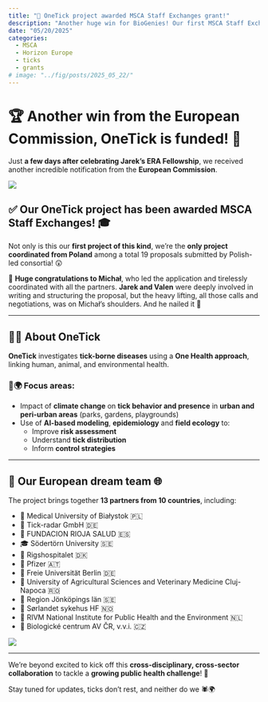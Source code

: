 ```yaml
---
title: "🎉 OneTick project awarded MSCA Staff Exchanges grant!"
description: "Another huge win for BioGenies! Our first MSCA Staff Exchanges project, OneTick, officially funded by the European Commission!"
date: "05/20/2025"
categories:
  - MSCA
  - Horizon Europe
  - ticks
  - grants
# image: "../fig/posts/2025_05_22/"
---
```


# 🏆 Another win from the European Commission, **OneTick** is funded! 🎉

Just **a few days after celebrating Jarek's ERA Fellowship**, we received another incredible notification from the **European Commission**. 

![](../fig/posts/2025_01_09/OneTick_logo.png)

## ✅ **Our OneTick project has been awarded MSCA Staff Exchanges!** 🎓

Not only is this our **first project of this kind**, we’re the **only project coordinated from Poland** among a total 19 proposals submitted by Polish-led consortia! 😲

👏 **Huge congratulations to Michał**, who led the application and tirelessly coordinated with all the partners. **Jarek and Valen** were deeply involved in writing and structuring the proposal, but the heavy lifting, all those calls and negotiations, was on Michał’s shoulders. And he nailed it 💪

---

## 🦠🧬 About OneTick

**OneTick** investigates **tick-borne diseases** using a **One Health approach**, linking human, animal, and environmental health.

### 🌱🌍 Focus areas:

- Impact of **climate change** on **tick behavior and presence** in **urban and peri-urban areas** (parks, gardens, playgrounds)
- Use of **AI-based modeling**, **epidemiology** and **field ecology** to:
  - Improve **risk assessment**
  - Understand **tick distribution**
  - Inform **control strategies**

---

## 🤝 Our European dream team 🌐

The project brings together **13 partners from 10 countries**, including:

- 🧭 Medical University of Białystok 🇵🇱
- 🧪 Tick-radar GmbH 🇩🇪  
- 🧬 FUNDACION RIOJA SALUD 🇪🇸  
- 🎓 Södertörn University 🇸🇪  
- 🏥 Rigshospitalet 🇩🇰  
- 💊 Pfizer 🇦🇹  
- 🧠 Freie Universität Berlin 🇩🇪  
- 🐾 University of Agricultural Sciences and Veterinary Medicine Cluj-Napoca 🇷🇴  
- 🏥 Region Jönköpings län 🇸🇪  
- 🏥 Sørlandet sykehus HF 🇳🇴  
- 🧫 RIVM National Institute for Public Health and the Environment 🇳🇱  
- 🔬 Biologické centrum AV ČR, v.v.i. 🇨🇿  

![](../fig/posts/2025_05_20/onetick_consortium.png)

---

We’re beyond excited to kick off this **cross-disciplinary, cross-sector collaboration** to tackle a **growing public health challenge**! 💚

Stay tuned for updates, ticks don’t rest, and neither do we 🕷️🌍

